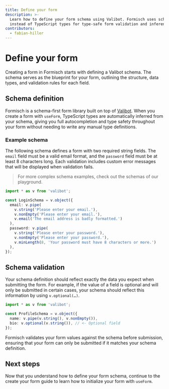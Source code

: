 ```yaml
---
title: Define your form
description: >-
  Learn how to define your form schema using Valibot. Formisch uses schemas
  instead of TypeScript types for type-safe form validation and inference.
contributors:
  - fabian-hiller
---
```



# Define your form

Creating a form in Formisch starts with defining a Valibot schema. The schema serves as the blueprint for your form, outlining the structure, data types, and validation rules for each field.

## Schema definition

Formisch is a schema-first form library built on top of [Valibot](https://valibot.dev/). When you create a form with <Link href="/vue/api/useForm/">`useForm`</Link>, TypeScript types are automatically inferred from your schema, giving you full autocompletion and type safety throughout your form without needing to write any manual type definitions.

### Example schema

The following schema defines a form with two required string fields. The `email` field must be a valid email format, and the `password` field must be at least 8 characters long. Each validation includes custom error messages that will be displayed when validation fails.

> For more complex schema examples, check out the schemas of our <Link href="/playground/">playground</Link>.

```ts
import * as v from 'valibot';

const LoginSchema = v.object({
  email: v.pipe(
    v.string('Please enter your email.'),
    v.nonEmpty('Please enter your email.'),
    v.email('The email address is badly formatted.')
  ),
  password: v.pipe(
    v.string('Please enter your password.'),
    v.nonEmpty('Please enter your password.'),
    v.minLength(8, 'Your password must have 8 characters or more.')
  ),
});
```

## Schema validation

Your schema definition should reflect exactly the data you expect when submitting the form. For example, if the value of a field is optional and will only be submitted in certain cases, your schema should reflect this information by using `v.optional(…)`.

```ts
import * as v from 'valibot';

const ProfileSchema = v.object({
  name: v.pipe(v.string(), v.nonEmpty()),
  bio: v.optional(v.string()), // <- Optional field
});
```

Formisch validates your form values against the schema before submission, ensuring that your form can only be submitted if it matches your schema definition.

## Next steps

Now that you understand how to define your form schema, continue to the <Link href="/vue/guides/create-your-form/">create your form</Link> guide to learn how to initialize your form with <Link href="/vue/api/useForm/">`useForm`</Link>.
